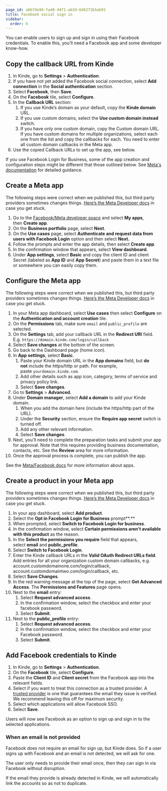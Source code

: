 ```yaml
---
page_id: a6b7de94-fad8-44f1-ab3d-646271b5ab91
title: Facebook social sign in
sidebar:
  order: 6
---
```


You can enable users to sign up and sign in using their Facebook credentials. To enable this, you’ll need a Facebook app and some developer know-how.

## **Copy the callback URL from Kinde**

1. In Kinde, go to **Settings** > **Authentication**.
2. If you have not yet added the Facebook social connection, select **Add connection** in the **Social authentication** section.
3. Select **Facebook**, then **Save**.
4. On the **Facebook** tile, select **Configure**.
5. In the **Callback URL** section:
   1. If you use Kinde’s domain as your default, copy the **Kinde domain** URL.
   2. If you use custom domains, select the **Use custom domain instead** switch.
   3. If you have only one custom domain, copy the Custom domain URL. If you have custom domains for multiple organizations, select each one from the list and copy the callbacks for each. You need to enter all custom domain callbacks in the Meta app.
6. Use the copied Callback URLs to set up the app, see below.

<Aside>

If you use Facebook Login for Business, some of the app creation and configuration steps might be different that those outlined below. See [Meta's documentation](https://developers.facebook.com/docs/facebook-login/facebook-login-for-business/) for detailed guidance.

</Aside>

## **Create a Meta app**

The following steps were correct when we published this, but third party providers sometimes changes things. [Here’s the Meta Developer docs](https://developers.facebook.com/docs/facebook-login/) in case you get stuck.

1. Go to the [Facebook/Meta developer space](https://developers.facebook.com/) and select **My apps**, then **Create app**.
2. On the **Business portfolio** page, select **Next**.
3. On the **Use cases** page, select **Authenticate and request data from users with Facebook Login** option and then select **Next.**
4. Follow the prompts and enter the app details, then select **Create app**.
5. In the confirmation window that appears, select **View dashboard**.
6. Under **App settings**, select **Basic** and copy the client ID and client Secret (labeled as **App ID** and **App Secret**) and paste them in a text file or somewhere you can easily copy them.

## **Configure the Meta app**

The following steps were correct when we published this, but third party providers sometimes changes things. [Here’s the Meta Developer docs](https://developers.facebook.com/docs/facebook-login/) in case you get stuck.

1. In your Meta app dashboard, select **Use cases** then select **Configure** on the **Authentication and account creation** tile.
2. On the **Permissions** tab, make sure `email` and `public_profile` are selected.
3. On the **Settings** tab, add your callback URL in the **Redirect URI** field. E.g. `https://domain.kinde.com/login/callback`
4. Select **Save changes** at the bottom of the screen.
5. Go back to the Dashboard page (home icon). 
6. In **App settings**, select **Basic**.
   1. Paste your Kinde domain URL in the **App domains** field, but **do not** include the https/http or path. For example, paste `yourdomain.kinde.com`.
   2. Add other details such as app icon, category, terms of service and privacy policy link.
   3. Select **Save changes**.
7. Go to **Settings** > **Advanced.**
8. Under **Domain manager**, select **Add a domain** to add your Kinde domain.
   1. When you add the domain here (include the https/http part of the URL).
   2. Under the **Security** section, ensure the **Require app secret** switch is turned off.
   3. Add any other relevant information.
   4. Select **Save changes**.
9. Next, you'll need to complete the preparation tasks and submit your app for approval. Note that this requires providing business documentation, contacts, etc. See the **Review** area for more information.
10. Once the approval process is complete, you can publish the app.

See the [Meta/Facebook docs](https://developers.facebook.com/docs/development/create-an-app) for more information about apps.

## **Create a product in your Meta app**

The following steps were correct when we published this, but third party providers sometimes changes things. [Here’s the Meta Developer docs](https://developers.facebook.com/docs/facebook-login/) in case you get stuck.

1. In your app dashboard, select **Add product**.
2. Select the **Opt in Facebook Login for Business** prompt**.**
3. When prompted, select **Switch to Facebook Login for business**.
4. In the confirmation window, select **Certain permissions aren’t available with this product** as the reason.
5. In the **Select the permissions you require** field that appears, select **email** and **public_profile**.
6. Select **Switch to Facebook Login**.
7. Enter the Kinde callback URLs in the **Valid OAuth Redirect URLs field**. Add entries for all your organization custom domain callbacks, e.g. account.customdomainone.com/login/callback, account.customdomaintwo.com/login/callback, etc.
8. Select **Save Changes**.
9. In the red warning message at the top of the page, select **Get Advanced Access**. The **Permissions and Features** page opens.
10. Next to the **email** entry:
    1. Select **Request advanced access**.
    2. In the confirmation window, select the checkbox and enter your facebook password.
    3. Select **Submit**.
11. Next to the **public_profile** entry:
    1. Select **Request advanced access**.
    2. In the confirmation window, select the checkbox and enter your Facebook password.
    3. Select **Submit**.

## **Add Facebook credentials to Kinde**

1. In Kinde, go to **Settings** > **Authentication**.
2. On the **Facebook** tile, select **Configure**.
3. Paste the **Client ID** and **Client secret** from the Facebook app into the relevant fields.
4. Select if you want to treat this connection as a trusted provider. A [trusted provider](/authenticate/about-auth/identity-and-verification/) is one that guarantees the email they issue is verified. We recommend leaving this off for maximum security.
5. Select which applications will allow Facebook SSO.
6. Select **Save**.

Users will now see Facebook as an option to sign up and sign in to the selected applications.

### When an email is not provided

Facebook does not require an email for sign up, but Kinde does. So if a user signs up with Facebook and an email is not detected, we will ask for one.

The user only needs to provide their email once, then they can sign in via Facebook without disruption.

If the email they provide is already detected in Kinde, we will automatically link the accounts so as not to duplicate.
